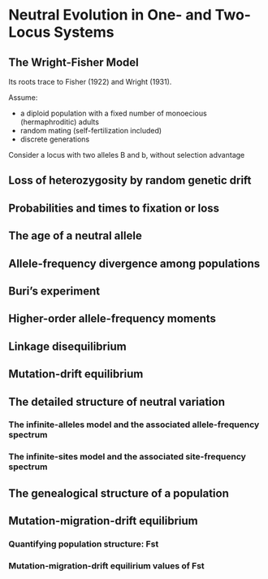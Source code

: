 # Neutral Evolution in One- and Two-Locus Systems

## The Wright-Fisher Model

Its roots trace to Fisher (1922) and Wright (1931).

Assume:

- a diploid population with a fixed number of monoecious (hermaphroditic) adults
- random mating (self-fertilization included)
- discrete generations

Consider a locus with two alleles B and b, without selection advantage

## Loss of heterozygosity by random genetic drift

## Probabilities and times to fixation or loss

## The age of a neutral allele

## Allele-frequency divergence among populations

## Buri's experiment

## Higher-order allele-frequency moments

## Linkage disequilibrium

## Mutation-drift equilibrium

## The detailed structure of neutral variation

### The infinite-alleles model and the associated allele-frequency spectrum

### The infinite-sites model and the associated site-frequency spectrum

## The genealogical structure of a population

## Mutation-migration-drift equilibrium

### Quantifying population structure: Fst

### Mutation-migration-drift equilirium values of Fst